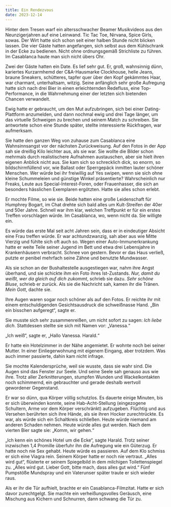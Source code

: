 ```yaml
---
title: Ein Rendezvous
date: 2023-12-14
---
```

Hinter dem Tresen warf ein altersschwacher Beamer Musikvideos aus den Neunzigerjahren auf eine Leinwand. Tic Tac Toe, Nirvana, Spice Girls, sowas. Der Wirt hatte sich schon seit einer halben Stunde nicht blicken lassen. Die vier Gäste hatten angefangen, sich selbst aus dem Kühlschrank in der Ecke zu bedienen. Nicht ohne ordnungsgemäß Strichliste zu führen. Im Casablanca haute man sich nicht übers Ohr.


Zwei der Gäste hatten ein Date. Es lief sehr gut. Er, groß, wahnsinnig dünn, kariertes Kurzarmhemd der C&A-Hausmarke Clockhouse, helle Jeans, braune Sneakers, schütteres, tapfer quer über den Kopf gekämmtes Haar, war charmant, unterhaltsam, witzig. Seine anfänglich sehr große Aufregung hatte sich nach drei Bier in einen erleichternden Redefluss, eine Top-Performance, in die Wahrnehmung einer der letzten sich bietenden Chancen verwandelt. 


Ewig hatte er gebraucht, um den Mut aufzubringen, sich bei einer Dating-Plattform anzumelden, und dann nochmal ewig und drei Tage länger, um das virtuelle Schweigen zu brechen und seinem Match zu schreiben. Sie antwortete schon eine Stunde später, stellte interessierte Rückfragen, war aufmerksam. 


Sie hatte den ganzen Weg von zuhause zum Casablanca eine Wahnsinnsangst vor der nächsten Zurückweisung. Auf den Fotos in der App sah sie dreißig Kilo leichter aus, als sie war. Sie wollte die Bilder schon mehrmals durch realistischere Aufnahmen austauschen, aber sie hielt ihren eigenen Anblick nicht aus. Sie kam sich so schrecklich dick, so enorm, so bildschirmfüllend vor, wie Ballast oder Sperrgepäck inmitten lauter schöner Menschen. Wer würde bei ihr freiwillig auf Yes swipen, wenn sie sich ohne kleine Schummeleien und günstige Winkel präsentierte? Wahrscheinlich nur Freaks, Leute aus Special-Interest-Foren, oder Frauenhasser, die sich an besonders hässlichen Exemplaren ergötzten. Hatte sie alles schon erlebt. 


Er mochte Filme, so wie sie. Beide hatten eine große Leidenschaft für Humphrey Bogart, im Chat drehte sich bald alles um Kult-Streifen der 40er und 50er Jahre. Schnell war ihm klar, welchen Treffpunkt er für ein erstes Treffen vorschlagen würde. Im Casablanca, wo, wenn nicht da. Sie willigte ein.


Es würde das erste Mal seit acht Jahren sein, dass er in eindeutiger Absicht eine Frau treffen würde. Er war achtundzwanzig, sah aber aus wie Mitte Vierzig und fühlte sich oft auch so. Wegen einer Auto-Immunerkrankung hatte er weite Teile seiner Jugend im Bett und etwa drei Lebensjahre in Krankenhäusern verbracht. Schnee von gestern. Bevor er das Haus verließ, putzte er penibel mehrfach seine Zähne und benutzte Mundwasser. 


Als sie schon an der Bushaltestelle ausgestiegen war, nahm ihre Angst überhand, und sie schickte ihm ein Foto ihres Ist-Zustands. *Nur, damit du weißt, wer da gleich auf dich zukommt*, schrieb sie dazu. *Sehr schöne Bluse*, schrieb er zurück. Als sie die Nachricht sah, kamen ihr die Tränen. *Mein Gott*, dachte sie.


Ihre Augen waren sogar noch schöner als auf den Fotos. Er reichte ihr mit einem entschuldigenden Gesichtsausdruck die schweißnasse Hand. „Bin ein bisschen aufgeregt“, sagte er. 


Sie musste sich sehr zusammenreißen, um nicht sofort zu sagen: *Ich liebe dich*. Stattdessen stellte sie sich mit Namen vor: „Vanessa.“


„Ich weiß“, sagte er, „Hallo Vanessa. Harald.“ 


Er hatte ein Hotelzimmer in der Nähe angemietet. Er wohnte noch bei seiner Mutter. In einer Einliegerwohnung mit eigenem Eingang, aber trotzdem. Was auch immer passierte, dahin kam nicht infrage.


Sie mochte Kalendersprüche, weil sie wusste, dass sie wahr sind. Die Augen sind das Fenster zur Seele. Und seine Seele sah genauso aus wie ihre. Trotz aller Zerknitterungen, stumpfen Wunden und Wackelkontakten noch schimmernd, ein gebrauchter und gerade deshalb wertvoll gewordener Gegenstand.


Er war so dünn, qua Körper völlig schutzlos. Es dauerte einige Minuten, bis er sich überwinden konnte, seine Hab-Acht-Stellung (eingezogene Schultern, Arme vor dem Körper verschränkt) aufzugeben. Flüchtig und aus Versehen berührten sich ihre Hände, als sie ihren Hocker zurechtrückte. Es war, als würde sich ein Schaltkreis schließen. 
Heute würde niemand am anderen Schaden nehmen. Heute würde alles gut werden. 
Nach dem vierten Bier sagte sie: „Komm, wir gehen.“


„Ich kenn ein schönes Hotel um die Ecke“, sagte Harald. Trotz seiner inzwischen 1,4 Promille überfuhr ihn die Aufregung wie ein Güterzug. Er hatte noch nie Sex gehabt. Heute würde es passieren. Auf dem Klo schmiss er sich eine Viagra rein. Seinem Körper hatte er noch nie vertraut. „Alles wird gut“, flüsterte er seinem Spiegelbild in dem milchigen Toilettenspiegel zu. „Alles wird gut. Lieber Gott, bitte mach, dass alles gut wird.“ Fünf Pumpstöße Mundspray und ein Vaterunser später traute er sich wieder raus.


Als er ihr die Tür aufhielt, brachte er ein Casablanca-Filmzitat. Hatte er sich davor zurechtgelgt. Sie machte ein verheißungsvolles Geräusch, eine Mischung aus Kichern und Schnurren, dann schwang die Tür zu.
